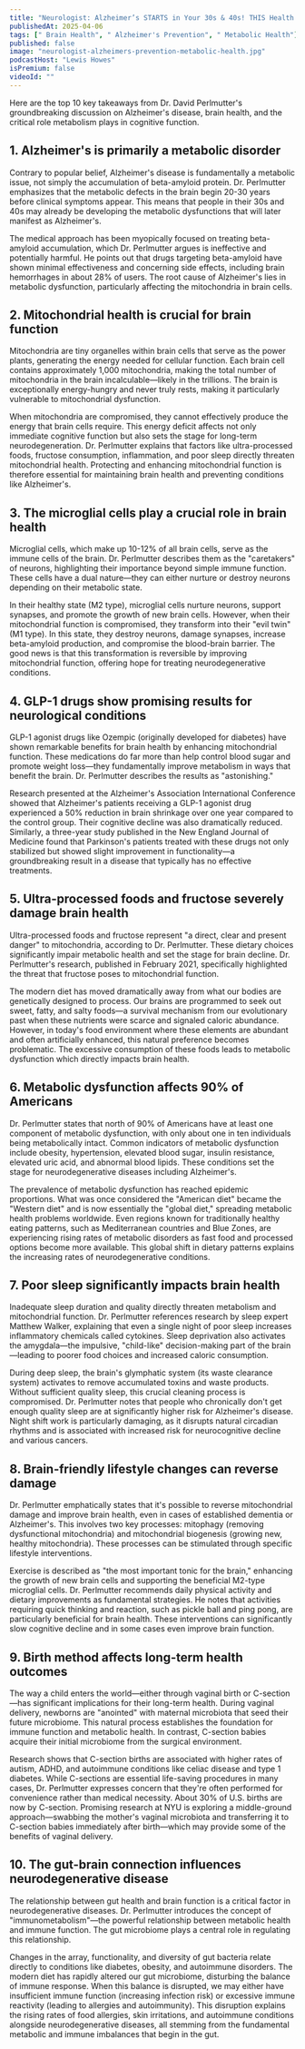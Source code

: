 ```yaml
---
title: "Neurologist: Alzheimer’s STARTS in Your 30s & 40s! THIS Health Mistake Makes Your Odds WORSE!"
publishedAt: 2025-04-06
tags: [" Brain Health", " Alzheimer's Prevention", " Metabolic Health"]
published: false
image: "neurologist-alzheimers-prevention-metabolic-health.jpg"
podcastHost: "Lewis Howes"
isPremium: false
videoId: ""
---
```



<PodcastSummaryPageLayout frontmatter={frontmatter}>

Here are the top 10 key takeaways from Dr. David Perlmutter's groundbreaking discussion on Alzheimer's disease, brain health, and the critical role metabolism plays in cognitive function.

## 1. Alzheimer's is primarily a metabolic disorder

Contrary to popular belief, Alzheimer's disease is fundamentally a metabolic issue, not simply the accumulation of beta-amyloid protein. Dr. Perlmutter emphasizes that the metabolic defects in the brain begin 20-30 years before clinical symptoms appear. This means that people in their 30s and 40s may already be developing the metabolic dysfunctions that will later manifest as Alzheimer's.

The medical approach has been myopically focused on treating beta-amyloid accumulation, which Dr. Perlmutter argues is ineffective and potentially harmful. He points out that drugs targeting beta-amyloid have shown minimal effectiveness and concerning side effects, including brain hemorrhages in about 28% of users. The root cause of Alzheimer's lies in metabolic dysfunction, particularly affecting the mitochondria in brain cells.

## 2. Mitochondrial health is crucial for brain function

Mitochondria are tiny organelles within brain cells that serve as the power plants, generating the energy needed for cellular function. Each brain cell contains approximately 1,000 mitochondria, making the total number of mitochondria in the brain incalculable—likely in the trillions. The brain is exceptionally energy-hungry and never truly rests, making it particularly vulnerable to mitochondrial dysfunction.

When mitochondria are compromised, they cannot effectively produce the energy that brain cells require. This energy deficit affects not only immediate cognitive function but also sets the stage for long-term neurodegeneration. Dr. Perlmutter explains that factors like ultra-processed foods, fructose consumption, inflammation, and poor sleep directly threaten mitochondrial health. Protecting and enhancing mitochondrial function is therefore essential for maintaining brain health and preventing conditions like Alzheimer's.

## 3. The microglial cells play a crucial role in brain health

Microglial cells, which make up 10-12% of all brain cells, serve as the immune cells of the brain. Dr. Perlmutter describes them as the "caretakers" of neurons, highlighting their importance beyond simple immune function. These cells have a dual nature—they can either nurture or destroy neurons depending on their metabolic state.

In their healthy state (M2 type), microglial cells nurture neurons, support synapses, and promote the growth of new brain cells. However, when their mitochondrial function is compromised, they transform into their "evil twin" (M1 type). In this state, they destroy neurons, damage synapses, increase beta-amyloid production, and compromise the blood-brain barrier. The good news is that this transformation is reversible by improving mitochondrial function, offering hope for treating neurodegenerative conditions.

## 4. GLP-1 drugs show promising results for neurological conditions

GLP-1 agonist drugs like Ozempic (originally developed for diabetes) have shown remarkable benefits for brain health by enhancing mitochondrial function. These medications do far more than help control blood sugar and promote weight loss—they fundamentally improve metabolism in ways that benefit the brain. Dr. Perlmutter describes the results as "astonishing."

Research presented at the Alzheimer's Association International Conference showed that Alzheimer's patients receiving a GLP-1 agonist drug experienced a 50% reduction in brain shrinkage over one year compared to the control group. Their cognitive decline was also dramatically reduced. Similarly, a three-year study published in the New England Journal of Medicine found that Parkinson's patients treated with these drugs not only stabilized but showed slight improvement in functionality—a groundbreaking result in a disease that typically has no effective treatments.

## 5. Ultra-processed foods and fructose severely damage brain health

Ultra-processed foods and fructose represent "a direct, clear and present danger" to mitochondria, according to Dr. Perlmutter. These dietary choices significantly impair metabolic health and set the stage for brain decline. Dr. Perlmutter's research, published in February 2021, specifically highlighted the threat that fructose poses to mitochondrial function.

The modern diet has moved dramatically away from what our bodies are genetically designed to process. Our brains are programmed to seek out sweet, fatty, and salty foods—a survival mechanism from our evolutionary past when these nutrients were scarce and signaled caloric abundance. However, in today's food environment where these elements are abundant and often artificially enhanced, this natural preference becomes problematic. The excessive consumption of these foods leads to metabolic dysfunction which directly impacts brain health.

## 6. Metabolic dysfunction affects 90% of Americans

Dr. Perlmutter states that north of 90% of Americans have at least one component of metabolic dysfunction, with only about one in ten individuals being metabolically intact. Common indicators of metabolic dysfunction include obesity, hypertension, elevated blood sugar, insulin resistance, elevated uric acid, and abnormal blood lipids. These conditions set the stage for neurodegenerative diseases including Alzheimer's.

The prevalence of metabolic dysfunction has reached epidemic proportions. What was once considered the "American diet" became the "Western diet" and is now essentially the "global diet," spreading metabolic health problems worldwide. Even regions known for traditionally healthy eating patterns, such as Mediterranean countries and Blue Zones, are experiencing rising rates of metabolic disorders as fast food and processed options become more available. This global shift in dietary patterns explains the increasing rates of neurodegenerative conditions.

## 7. Poor sleep significantly impacts brain health

Inadequate sleep duration and quality directly threaten metabolism and mitochondrial function. Dr. Perlmutter references research by sleep expert Matthew Walker, explaining that even a single night of poor sleep increases inflammatory chemicals called cytokines. Sleep deprivation also activates the amygdala—the impulsive, "child-like" decision-making part of the brain—leading to poorer food choices and increased caloric consumption.

During deep sleep, the brain's glymphatic system (its waste clearance system) activates to remove accumulated toxins and waste products. Without sufficient quality sleep, this crucial cleaning process is compromised. Dr. Perlmutter notes that people who chronically don't get enough quality sleep are at significantly higher risk for Alzheimer's disease. Night shift work is particularly damaging, as it disrupts natural circadian rhythms and is associated with increased risk for neurocognitive decline and various cancers.

## 8. Brain-friendly lifestyle changes can reverse damage

Dr. Perlmutter emphatically states that it's possible to reverse mitochondrial damage and improve brain health, even in cases of established dementia or Alzheimer's. This involves two key processes: mitophagy (removing dysfunctional mitochondria) and mitochondrial biogenesis (growing new, healthy mitochondria). These processes can be stimulated through specific lifestyle interventions.

Exercise is described as "the most important tonic for the brain," enhancing the growth of new brain cells and supporting the beneficial M2-type microglial cells. Dr. Perlmutter recommends daily physical activity and dietary improvements as fundamental strategies. He notes that activities requiring quick thinking and reaction, such as pickle ball and ping pong, are particularly beneficial for brain health. These interventions can significantly slow cognitive decline and in some cases even improve brain function.

## 9. Birth method affects long-term health outcomes

The way a child enters the world—either through vaginal birth or C-section—has significant implications for their long-term health. During vaginal delivery, newborns are "anointed" with maternal microbiota that seed their future microbiome. This natural process establishes the foundation for immune function and metabolic health. In contrast, C-section babies acquire their initial microbiome from the surgical environment.

Research shows that C-section births are associated with higher rates of autism, ADHD, and autoimmune conditions like celiac disease and type 1 diabetes. While C-sections are essential life-saving procedures in many cases, Dr. Perlmutter expresses concern that they're often performed for convenience rather than medical necessity. About 30% of U.S. births are now by C-section. Promising research at NYU is exploring a middle-ground approach—swabbing the mother's vaginal microbiota and transferring it to C-section babies immediately after birth—which may provide some of the benefits of vaginal delivery.

## 10. The gut-brain connection influences neurodegenerative disease

The relationship between gut health and brain function is a critical factor in neurodegenerative diseases. Dr. Perlmutter introduces the concept of "immunometabolism"—the powerful relationship between metabolic health and immune function. The gut microbiome plays a central role in regulating this relationship.

Changes in the array, functionality, and diversity of gut bacteria relate directly to conditions like diabetes, obesity, and autoimmune disorders. The modern diet has rapidly altered our gut microbiome, disturbing the balance of immune response. When this balance is disrupted, we may either have insufficient immune function (increasing infection risk) or excessive immune reactivity (leading to allergies and autoimmunity). This disruption explains the rising rates of food allergies, skin irritations, and autoimmune conditions alongside neurodegenerative diseases, all stemming from the fundamental metabolic and immune imbalances that begin in the gut.

</PodcastSummaryPageLayout>
